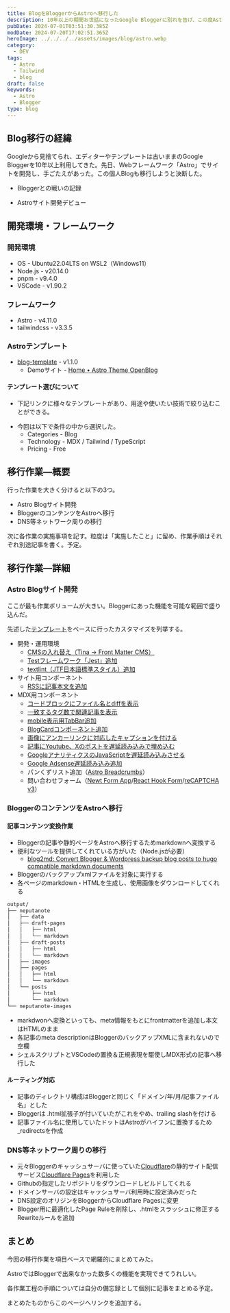 ```yaml
---
title: BlogをBloggerからAstroへ移行した
description: 10年以上の期間お世話になったGoogle Bloggerに別れを告げ、この度AstroでBlogサイトを構築し移行した。Astroは静的サイトを手軽に開発できる軽量フレームワーク。無料のテンプレートをベースにカスタマイズを行った。それなりの作業ボリュームとなったので、詳細は別記事に分け、今回は移行作業全体をまとめる。
pubDate: 2024-07-01T03:51:30.385Z
modDate: 2024-07-20T17:02:51.365Z
heroImage: ../../../../assets/images/blog/astro.webp
category:
  - DEV
tags:
  - Astro
  - Tailwind
  - blog
draft: false
keywords:
  - Astro
  - Blogger
type: blog
---
```



## Blog移行の経緯

Googleから見捨てられ、エディターやテンプレートは古いままのGoogle Bloggerを10年以上利用してきた。先日、Webフレームワーク「Astro」でサイトを開発し、手ごたえがあった。この個人Blogも移行しようと決断した。

- Bloggerとの戦いの記録

<BlogCard
  title='PageSpeed Insightsの4項目でオール100を達成・実施事項まとめ【Blogger】'
  description='本記事の概要 PageSpeed Insightsのスコアでオール100を達成した。対象はこのBlog。Googleの提供するBloggerを使用しているため、独自の仕様にずいぶん苦しめられた。行った施策全体を概観するのが主な内容で、部分的に詳細の手順を記載した。'
  url='https://www.neputa-note.net/2024/04/blogger-pagespeedinsights/'
  domain='www.neputa-note.net'
/>

- Astroサイト開発デビュー

<BlogCard
  title='AstroとTailwindで静的サイトを作ってみた 【Jamstack】'
  description='先日このBlogのアプリ開発情報をAstroとTailwindによる静的サイトへ移動した。（正しくはAstro & Tailwindで作成されたテンプレートを使用） これまでBlogのカスタマイズ目的でHTML/CSS/JavaScriptの使用機会はあったがフレームワークは今回が初。色々と気づきがあったので備忘録を残す。'
  url='https://www.neputa-note.net/2024/05/astro-tailwind/'
  domain='www.neputa-note.net'
/>

## 開発環境・フレームワーク

### 開発環境

- OS - Ubuntu22.04LTS on WSL2（Windows11）
- Node.js - v20.14.0
- pnpm - v9.4.0
- VSCode - v1.90.2

### フレームワーク

- Astro - v4.11.0
- tailwindcss - v3.3.5

### Astroテンプレート

- [blog-template](https://github.com/danielcgilibert/blog-template) - v1.1.0
  - Demoサイト - [Home • Astro Theme OpenBlog](https://blog-template-gray.vercel.app/)

#### テンプレート選びについて

- 下記リンクに様々なテンプレートがあり、用途や使いたい技術で絞り込むことができる。

<BlogCard
  title='Themes | Astro'
  description='Astro builds fast content sites, powerful web applications, dynamic server APIs, and everything in-between.'
  url='https://astro.build/themes/'
  domain='astro.build'
/>

- 今回は以下で条件の中から選択した。
  - Categories - Blog
  - Technology - MDX / Tailwind / TypeScript
  - Pricing - Free

## 移行作業―概要

行った作業を大きく分けると以下の3つ。

- Astro Blogサイト開発
- BloggerのコンテンツをAstroへ移行
- DNS等ネットワーク周りの移行

次に各作業の実施事項を記す。粒度は「実施したこと」に留め、作業手順はそれぞれ別途記事を書く。予定。

## 移行作業―詳細

### Astro Blogサイト開発

ここが最も作業ボリュームが大きい。Bloggerにあった機能を可能な範囲で盛り込んだ。

先述した[テンプレート](https://github.com/danielcgilibert/blog-template)をベースに行ったカスタマイズを列挙する。

<Alert type='info' content='作業手順をまとめた記事を作成次第、各項目にリンクを追記する' />

- 開発・運用環境
  - [CMSの入れ替え（Tina → Front Matter CMS）](/2024/07/headless-cms-frontmatter-vscode/)
  - [Testフレームワーク「Jest」追加](/2024/07/jest-astro/)
  - [textlint（JTF日本語標準スタイル）追加](/2024/07/vscode-textlint/)
- サイト用コンポーネント
  - [RSSに記事本文を追加](/2024/07/astro-rss/)
- MDX用コンポーネント
  - [コードブロックにファイル名とdiffを表示](/2024/07/astro-shiki-filename-diff/)
  - [一致するタグ数で関連記事を表示](/2024/07/astro-related-posts/)
  - [mobile表示用TabBar追加](/2024/07/astro-mobile-tabbar/)
  - [BlogCardコンポーネント追加](/2024/07/astro-blogcard/)
  - [画像にアンカーリンクに対応したキャプションを付ける](/2024/07/astro-image-caption/)
  - [記事にYoutube、Xのポストを遅延読み込みで埋め込む](/2024/07/astro-embed-youtube/)
  - [GoogleアナリティクスのJavaScriptを遅延読み込みさせる](/2024/07/astro-lazy-loading-analytics/)
  - [Google Adsense遅延読み込み追加](/2024/07/adsense-lazy-loading/)
  - パンくずリスト追加（[Astro Breadcrumbs](https://docs.astro-breadcrumbs.kasimir.dev/configuration/properties/)）
  - 問い合わせフォーム（[Newt Form App](https://www.newt.so/form-app)/[React Hook Form](https://react-hook-form.com/)/[reCAPTCHA v3](https://developers.google.com/recaptcha/docs/v3?hl=ja)）

### BloggerのコンテンツをAstroへ移行

#### 記事コンテンツ変換作業

- Bloggerの記事や静的ページをAstroへ移行するためmarkdownへ変換する
- 便利なツールを提供してくれている方がいた（Node.jsが必要）
  - [blog2md: Convert Blogger & Wordpress backup blog posts to hugo compatible markdown documents](https://github.com/palaniraja/blog2md)
- Bloggerのバックアップxmlファイルを対象に実行する
- 各ページのmarkdown・HTMLを生成し、使用画像をダウンロードしてくれる

```bash 出力結果
output/
├── neputanote
│   ├── data
│   ├── draft-pages
│   │   ├── html
│   │   └── markdown
│   ├── draft-posts
│   │   ├── html
│   │   └── markdown
│   ├── images
│   ├── pages
│   │   ├── html
│   │   └── markdown
│   └── posts
│       ├── html
│       └── markdown
└── neputanote-images
```

- markdwonへ変換といっても、meta情報をもとにfrontmatterを追加し本文はHTMLのまま
- 各記事のmeta descriptionはBloggerのバックアップXMLに含まれないので空欄
- シェルスクリプトとVSCodeの置換＆正規表現を駆使しMDX形式の記事へ移行した

#### ルーティング対応

- 記事のディレクトリ構成はBloggerと同じく「ドメイン/年/月/記事ファイル名」とした
- Bloggerは .html拡張子が付いていたがこれをやめ、trailing slashを付ける
- 記事ファイル名に使用していたドットはAstroがハイフンに置換するため\_redirectsを作成

### DNS等ネットワーク周りの移行

- 元々Bloggerのキャッシュサーバに使っていた[Cloudflare](https://www.cloudflare.com/)の静的サイト配信サービス[Cloudflare Pages](https://pages.cloudflare.com/)を利用した
- Githubの指定したリポジトリをダウンロードしビルドしてくれる
- ドメインサーバの設定はキャッシュサーバ利用時に設定済みだった
- DNS設定のオリジンをBloggerからCloudflare Pagesに変更
- Blogger用に最適化したPage Ruleを削除し、.htmlをスラッシュに修正するRewriteルールを追加

## まとめ

今回の移行作業を項目ベースで網羅的にまとめてみた。

AstroではBloggerで出来なかった数多くの機能を実現できてうれしい。

各作業工程の手順については自分の備忘録として個別に記事をまとめる予定。

まとめたものからこのページへリンクを追加する。
